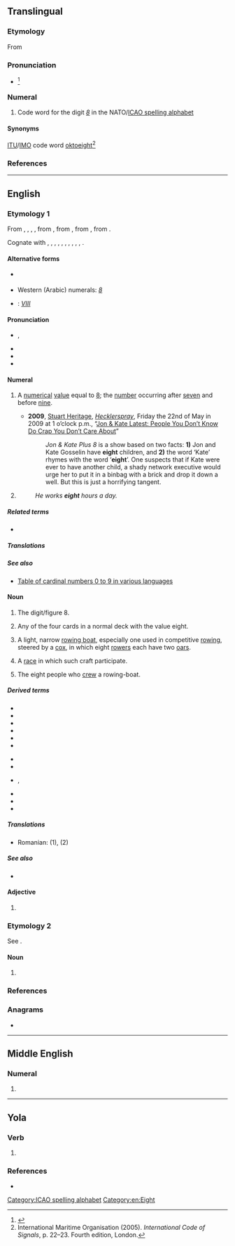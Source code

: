 ==Translingual==

===Etymology===
From {{der|mul|en|eight}}

===Pronunciation===
* {{IPA|mul|[ˈeit]}}<ref name=":3">{{Cite book|url=https://www.icao.int/Meetings/anconf12/Document%20Archive/AN10_V2_cons%5B1%5D.pdf|title=Annex 10 to the Convention on International Civil Aviation: Aeronautical Telecommunications; Volume II Communication Procedures including those with PANS status|page=§5.2.1.3, Figure 5–1|publisher=International Civil Aviation Organization|edition=6th|date=October 2001|access-date=23 January 2019|archive-url=https://web.archive.org/web/20190331002913/https://www.icao.int/Meetings/anconf12/Document%20Archive/AN10_V2_cons%5B1%5D.pdf|archive-date=31 March 2019|url-status=live}}</ref>

===Numeral===
{{head|mul|numeral}}

# Code word for the digit ''[[8]]'' in the NATO/[[ICAO spelling alphabet]]

====Synonyms====
[[ITU]]/[[IMO]] code word [[oktoeight]]<ref>International Maritime Organisation (2005). ''International Code of Signals'', p. 22–23. Fourth edition, London.</ref>

===References===
<references/>

[[Category:ICAO spelling alphabet]]

----

==English==
{{wikipedia}}
{{number box|en|8}}

===Etymology 1===
From {{inh|en|enm|eighte}}, {{m|enm|aught}}, {{m|enm|eahte}}, {{m|enm|ahte}}, from {{inh|en|ang|eahta}}, from {{inh|en|gmw-pro|*ahtō}}, from {{inh|en|gem-pro|*ahtōu}}, from {{inh|en|ine-pro|*oḱtṓw}}.

Cognate with {{cog|sco|aucht||eight}}, {{cog|fy|acht||eight}}, {{cog|nl|acht||eight}}, {{cog|nds|acht||eight}}, {{cog|de|acht||eight}}, {{cog|no|åtte||eight}}, {{cog|sv|åtta||eight}}, {{cog|is|átta||eight}}, {{cog|la|octo||eight}}, {{cog|grc|ὀκτώ}}, {{cog|ga|ocht||eight}}.

====Alternative forms====
* {{l|en|aught}} {{qualifier|Scotland|archaic, rare}}
* Western (Arabic) numerals: ''[[8]]''
* {{w|Roman numerals}}: ''[[VIII]]''

====Pronunciation====
* {{a|RP|GenAm}} {{enPR|āt}}, {{IPA|en|/eɪt/}}
* {{audio|en|en-us-eight.ogg|Audio (US)}}
* {{rhymes|en|eɪt|s=1}}
* {{homophones|en|ait|ate|eyot}}

====Numeral====
{{head|en|numeral}}

# {{cln|en|cardinal numbers}} A [[numerical]] [[value]] equal to [[8]]; the [[number]] occurring after [[seven]] and before [[nine]].
#* '''2009''', [http://www.hecklerspray.com/author/stuart-heritage Stuart Heritage], ''[http://www.hecklerspray.com/ Hecklerspray]'', Friday the 22nd of May in 2009 at 1 o’clock p.m., “[http://www.hecklerspray.com/jon-kate-latest-people-you-dont-know-do-crap-you-dont-care-about/200934378.php Jon & Kate Latest: People You Don’t Know Do Crap You Don’t Care About]”
#*: ''Jon & Kate Plus 8'' is a show based on two facts: '''1)''' Jon and Kate Gosselin have '''eight''' children, and '''2)''' the word ‘Kate’ rhymes with the word ‘'''eight'''’. One suspects that if Kate were ever to have another child, a shady network executive would urge her to put it in a binbag with a brick and drop it down a well. But this is just a horrifying tangent.
# {{n-g|Describing a [[group]] or [[set]] with eight [[element]]s.}}
#: ''He works '''eight''' hours a day.''

=====Related terms=====
* {{l|en|eighth}}

=====Translations=====
{{trans-top|cardinal number 8}}{{multitrans|data=
* Aari: {{tt|aiw|qaskén-tamars}}
* Abaza: {{tt|abq|агӏба|alt=агIба}}
* Abkhaz: {{tt|ab|ааба|sc=Cyrl}}
* Adyghe: {{tt|ady|и}}
* Afar: {{t-needed|aa}}
* Afrikaans: {{tt|af|ag}}, {{tt+|af|agt}}
* Ainu: {{tt|ain|ツ゜ペサン|tr=tupesan}}
* Aiton: {{t-needed|aio}}
* Aklanon: {{tt|akl|waeo}}
* Albanian: {{tt+|sq|tetë}}
* Alutiiq: {{tt|ems|inglulgen}}
* American Sign Language: [[Image:LSQ 8.jpg|30px]]
* Amharic: {{tt+|am|ስምንት}} (numeral: {{tt|am|፰}})
* Apache:
*: Western Apache: {{tt|apw|tsebīī}}
* Arabic: {{tt+|ar|ثَمَانِيَة}} (numeral: {{tt|ar|٨}})
*: Egyptian Arabic: {{tt|arz|تمانية|tr=tamāniyya|sc=Arab}}
*: Hijazi Arabic: {{t|acw|ثَمَنْية|f|tr=tamanya}}, {{t|acw|تمنية|tr=tamanya}}
* Aragonese: {{tt|an|ueito}}, {{tt|an|ueit}}
* Aramaic:
*: Classical Syriac: {{tt|syc|ܬܡܢܝܐ|m|tr=təmānyā}}, {{tt|syc|ܬܡܢܐ|f|tr=təmānē}}
*: Jewish Babylonian Aramaic: {{tt|arc|תְּמַנְיָא|m|tr=təmanyā|sc=Hebr}}, {{tt|arc|תְּמָנֵא|f|tr=təmānē|sc=Hebr}}
*: Western Neo-Aramaic: {{tt|amw|ܬܡܢܝܐ|m|tr=ṯmōnya}}, {{tt|amw|ܬܡܢ|f|tr=ṯmōn}}
*: Assyrian Neo-Aramaic: {{tt|aii|ܬܡܲܢܝܵܐ|tr=tmānya}}
* Archi: {{tt|aqc|мекье}}
* Armenian: {{tt+|hy|ութ}}
*: Old Armenian: {{tt|xcl|ութ}}
* Aromanian: {{tt|rup|optu}}
* Assamese: {{tt|as|আঠ}}
* Asturian: {{tt+|ast|ocho}}
* Atong (India): {{t|aot|chatgyk}}
* Avar: {{tt|av|микьго}}
* Aymara: {{tt|ay|kimsaqallqu}}
* Azerbaijani: {{tt+|az|səkkiz}}
* Bactrian: {{tt|xbc|αταο}}
* Balinese: {{tt|ban|kutus}}
* Banjarese: {{tt|bjn|dalapan}}
* Bashkir: {{tt|ba|һигеҙ}}
* Basque: {{tt+|eu|zortzi}}
* Bassa: {{tt|bsq|mɛ̀nɛ̌ìn-tã}}
* Belarusian: {{tt|be|во́сем}}, {{qualifier|collective}} {{tt|be|васьмёра}}
* Bengali: {{tt|bn|আট|sc=Beng}} (numeral: [[৮]])
* Bikol Central: {{tt+|bcl|walo}}
* Breton: {{tt+|br|eizh}}
* Brunei Malay: {{tt|kxd|lapan}}
* Budukh: {{tt|bdk|мийид}}
* Bulgarian: {{tt+|bg|о́сем}}
* Burmese: {{tt+|my|ရှစ်}} (numeral: {{tt+|my|၈}})
* Buryat: {{tt|bua|найман}}
* Catalan: {{tt+|ca|vuit}}
*: Valencian: {{tt+|ca|huit}}
* Cebuano: {{tt|ceb|walo}}
* Central Atlas Tamazight: {{tt|tzm|ⵜⴰⵎ|sc=Tfng}}
* Central Dusun: {{tt|dtp|walu}}
* Central Sierra Miwok: {{tt|csm|káw·inṭa-}}
* Chamicuro: {{tt|ccc|pusak}}
* Chamorro: {{t-needed|ch}}
* Chechen: {{tt|ce|бархӏ}}
* Cherokee: {{tt|chr|ᏧᏁᎳ}}
* Chichewa: {{tt|ny|sanu n'zitatu}}
* Chinese:
*: Cantonese: {{tt+|yue|八|tr=baat3}}
*: Dungan: {{tt|dng|ба}}
*: Gan: {{tt|gan|八|tr=pat}}
*: Hakka: {{tt|hak|八|tr=pat|sc=Hani}}
*: Jin: {{tt|cjy|八|tr=pu}}
*: Mandarin: {{tt+|cmn|八|tr=bā}} (numeral: {{tt+|cmn|捌}})
*: Min Bei: {{tt|mnp|八|tr=pai}}
*: Min Dong: {{tt|cdo|八|tr=paik}}, {{tt|cdo|八|tr=baig|sc=Hani}}
*: Min Nan: {{qualifier|Xiamen}} {{tt+|nan|八|tr=peh, poeh, pat|sc=Hani}}, {{qualifier|Teochew}} {{tt+|nan|八|tr=boih4|sc=Hani}}
*: Wu: {{tt|wuu|八|tr=paq}}
*: Xiang: {{tt|hsn|八|tr=pa}}
* Chinook Jargon: {{t|chn|stuxtkin}}
* Chukchi: {{tt|ckt|амӈырооткэн|tr=amṇyrootkėn}}
* Chuukese: {{tt|chk|wanu}}, {{tt|chk|wani-}}, {{tt|chk|wanichö}}, {{tt|chk|wanimön}}
* Chuvash: {{tt|cv|саккӑр|sc=Cyrl}}
* Classical Nahuatl: {{tt|nci|chicuēyi}}
* Cornish: {{tt|kw|eth}}
* Corsican: {{tt+|co|ottu}}
* Cree: {{tt|cr|ayinânew}}, {{tt|cr|ᐊᔨᓈᓀᐤ|sc=Cans}}
* Crimean Tatar: {{tt|crh|sekiz}}
* Czech: {{tt+|cs|osm}}
* Dalmatian: {{tt|dlm|uapto}}, {{tt|dlm|guapto}}, {{tt|dlm|uat}}
* Danish: {{tt+|da|otte}}
* Dena'ina: {{tt|tfn|łtaqul'i}}
* Dhivehi: {{tt|dv|އަށް}}
* Dolgan: {{t|dlg|агыс}}
* Drung: {{t|duu|hyvt}}
* Dutch: {{tt+|nl|acht}}
* Dzongkha: {{tt|dz|བརྒྱད}}
* Eastern Mari: {{tt|chm|кандаше}}
* Erzya: {{tt|myv|кавксо}}
* Esperanto: {{tt+|eo|ok}}
* Estonian: {{tt+|et|kaheksa}}
* Even: {{tt|eve|дяпкан}}
* Evenki: {{tt|evn|дяпкун}}
* Extremaduran: {{tt|ext|ochu}}
* Faroese: {{tt+|fo|átta}}
* Fijian: {{tt+|fj|walu}}
* Finnish: {{tt+|fi|kahdeksan}}
* French: {{tt+|fr|huit}}
* Friulian: {{tt|fur|vot}}
* Galician: {{tt+|gl|oito}}
* Garifuna: {{tt|cab|widü}}
* Ge'ez: {{tt|gez|ሰማንቱ|m|sc=Ethi}}, {{tt|gez|ሰማኒ|f|sc=Ethi}} (numeral: {{tt|gez|፰}})
* Georgian: {{tt+|ka|რვა}}
* German: {{tt+|de|acht}}
*: Alemannic German: {{tt|gsw|acht}}
* Gilaki: {{t|glk|هشت|tr=hašt}}
* Gilbertese: {{tt|gil|wanua}}
* Gothic: {{tt|got|𐌰𐌷𐍄𐌰𐌿|sc=Goth}}
* Greek: {{tt+|el|οκτώ}}, {{tt|el|η΄}} {{qualifier|numeral}}
*: Ancient: {{tt|grc|ὀκτώ}}, {{tt|grc|η΄}} {{qualifier|numeral}}
* Greenlandic: {{tt|kl|arfineq pingasut}}
* Guaraní: {{tt|gn|poapy}}
* Gujarati: {{tt+|gu|આઠ}} (numeral: [[૮]])
* Haitian Creole: {{tt|ht|uit}}
* Hausa: {{tt|ha|takwas|alt=takwàs}}
* Hawaiian: {{tt|haw|walu}}, {{tt|haw|ʻewalu}}
* Hebrew: {{tt+|he|שְׁמוֹנֶה|tr=shmóne|f}} {{qualifier|used in counting}}, {{tt+|he|שְׁמוֹנָה|tr=shmoná|m}}
* Higaonon: {{t|mba|walo}}
* Hiligaynon: {{tt|hil|walo}}
* Hindi: {{tt+|hi|आठ}} (numeral: {{tt+|hi|८}}), {{tt+|hi|अष्ट}}, {{tt+|hi|अठ}}
* Hlai: {{t|lic|ghou}}
* Hopi: {{tt|hop|nanal}}
* Hungarian: {{tt+|hu|nyolc}}
* Hunsrik: {{tt|hrx|acht}}
* Icelandic: {{tt+|is|átta}}
* Ido: {{tt+|io|ok}}
* Igbo: {{t-needed|ig}}
* Ilocano: {{tt|ilo|walo}}
* Indonesian: {{tt+|id|delapan}}
* Interlingua: {{tt+|ia|octo}}
* Iranun: {{t-needed|ill}}
* Irish: {{tt+|ga|ocht}}
* Isnag: {{t|isd|walo}}
* Istriot: {{t|ist|uoto}}, {{tt|ist|uotto}}
* Italian: {{tt+|it|otto}}
* Japanese: {{tt+|ja|八|tr=はち, hachi}}, {{tt+|ja|八つ|tr=やっつ, やつ, yattsu, yatsu}}, {{tt+|ja|８|tr=はち, hachi}}
* Jarai: {{tt|jra|sơpăn}}
* Javanese: {{tt+|jv|ꦮꦺꦴꦭꦸ}}
* Jeju: {{tt|jje|ᄋᆢᄃᆞᆸ|tr=yawdawp}}
* Jurchen: {{tt|juc|jhakun}}
* Kabardian: {{tt|kbd|и}}
* Kalmyk: {{tt|xal|нәәмн}}
* Kannada: {{tt+|kn|ಎಂಟು}} (numeral: {{tt+|kn|೮}})
* Kapampangan: {{tt|pam|walu}}
* Karachay-Balkar: {{tt|krc|сегиз|tr=segiz|sc=Cyrl}}
* Karelian: {{tt|krl|kaheksa}}
* Kashubian: {{tt|csb|òsmë}}
* Kaurna: {{tt|zku|ngarla}}
* Kazakh: {{tt+|kk|сегіз}}
* Khamti: {{t-needed|kht}}
* Khmer: {{tt+|km|ប្រាំបី|tr=pram bei}} (numeral: {{l|km|៨}})
* Khoekhoe: {{tt|naq|ǁkhaisa}}
* Komi-Zyrian: {{tt|kpv|кӧкямыс}}
* Korean: {{tt+|ko|여덟}}, {{tt+|ko|팔(八)}}
* Kurdish:
*: Central Kurdish: {{tt+|ckb|ھەشت}}
*: Northern Kurdish: {{tt+|kmr|heşt}}
* Kyrgyz: {{tt+|ky|сегиз}}
* Ladin: {{tt|lld|ot}}
* Lak: {{tt|lbe|мяйва}}
* Lakota: {{tt|lkt|šaglóǧaŋ}}
* Lao: {{tt|lo|ແປດ}} (numeral: {{l|lo|໘}})
* Latgalian: {{tt|ltg|ostoni|m}}, {{tt|ltg|ostonis|f}}
* Latin: {{tt+|la|octo}}
* Latvian: {{tt+|lv|astoņi|m}}, {{tt|lv|astoņas|f}}
* Lezgi: {{tt|lez|муьжуьд}}
* Ligurian: {{tt|lij|éutto}}
* Lithuanian: {{tt+|lt|aštuoni|m}}, {{tt|lt|aštuonios|f}}
* Livonian: {{tt|liv|kōdõks}}
* Lombard: {{tt|lmo|vòt}}
* Louisiana Creole French: {{t|lou|wit}}
* Low German:
*: German Low German: {{tt+|nds-de|acht}}
* Luxembourgish: {{tt+|lb|aacht}}
* Lü: {{tt|khb|ᦶᦔᧆᧈ}} (numeral: [[᧘]])
* Macedonian: {{tt+|mk|о́сум}}
* Madurese: {{tt|mad|balluʔ}}
{{trans-mid}}
* Maguindanao: {{tt|mdh|walu}}
* Malagasy: {{tt+|mg|valo}}
* Malay:
*: Jawi: {{tt|ms|لاڤن|sc=Arab}}, {{tt|ms|دلاڤن|sc=Arab}}, {{tt|ms|سلاڤن|sc=Arab}}, {{tt|ms|استا|sc=Arab}}
*: Rumi: {{tt+|ms|lapan}}, {{tt|ms|delapan}}, {{tt|ms|selapan}}, {{tt|ms|asta}}
* Malayalam: {{tt|ml|എട്ടു|sc=Mlym}}, {{tt+|ml|എട്ട്|sc=Mlym}} (numeral: [[൮]])
* Maltese: {{tt+|mt|tmienja}}
* Manchu: {{tt|mnc|ᠵᠠᡴᡡᠨ}}
* Mangarevan: {{tt|mrv|varu}}
* Mansaka: {{tt|msk|waro}}
* Mansi: {{tt|mns|нёллов}}
* Manx: {{tt|gv|hoght}}
* Maori: {{tt+|mi|waru}}
* Maranao: {{tt|mrw|walo}}
* Marathi: {{tt|mr|आठ}}
* Maricopa: {{tt|mrc|supxuk}}
* Marshallese: {{tt|mh|ralitōk}}
* Mazanderani: {{tt|mzn|هشت|tr=hašt}}
* Middle English: {{t|enm|eighte}}
* Minangkabau: {{tt|min|salapan}}
* Mingrelian: {{tt|xmf|რუო}}
* Mirandese: {{tt|mwl|uito}}
* Moksha: {{tt|mdf|кафкса}}
* Mongolian: {{tt+|mn|найм}}, {{tt|mn|ᠨᠠᠢᠮᠠᠨ}} (numeral: [[᠘]])
* Montagnais: {{qualifier|Sheshatshiu Innu}} {{tt|moe|nishuaush}}, {{qualifier|Mushuau Innu}} {{tt|moe|nianeu}}
* Munsee: {{tt|umu|xáash}}
* Muong: {{tt|mtq|thảm}}
* Mòcheno: {{tt|mhn|òcht}}
* Nahuatl: {{tt|nah|chicuei}}
* Nanai: {{tt|gld|дякпун}}
* Nauruan: {{tt|na|aoju}}
* Navajo: {{tt|nv|tseebíí}}
* Negidal: {{tt|neg|ӡапкун}}
* Nepali: {{tt+|ne|आठ}}
* Niuean: {{tt|niu|valu}}
* Nivkh: {{t|niv|минр̌}}
* North Frisian:
*: Föhr-Amrum and Sylt: {{tt|frr|aacht}}
*: Helgoland: {{tt|frr|ach}}
*: Mooring: {{tt|frr|oocht}}
* Northern Thai: {{tt|nod|ᨸᩯ᩠ᨯ}}
* Norwegian:
*: Bokmål: {{tt+|nb|åtte}}
*: Nynorsk: {{tt+|nn|åtte}}
* O'odham: {{tt|ood|gigik}}
* Occitan: {{tt+|oc|uèch}}, {{tt+|oc|uèit}}, {{tt+|oc|uòch}}
* Ojibwe: {{tt|oj|nishwaaswi}}
* Old Church Slavonic:
*: Cyrillic: {{tt|cu|осмь|sc=Cyrs}}
* Old English: {{tt|ang|eahta}}, {{tt|ang|æhta}} {{qualifier|Anglian}}, {{tt|ang|ehta}} {{qualifier|West Saxon}}
* Old Frisian: {{tt|ofs|achta}}
* Old Javanese: {{tt|kaw|wolu}}
* Old Prussian: {{tt|prg|astōnei}}
* Oriya: {{tt|or|ଆଠ}} (numeral: {{tt|or|୮}})
* Orok: {{tt|oaa|ӡапку}}<ref>''Чипāлиннēсал декларāсиjачи нари доролбони/Universal Declaration of Human Rights in Orok language'' http://www.simdp.com/uploads/files/FINAL_Declaration_Uilt_v4_RE_2.pdf</ref>
* Oromo: {{tt|om|saddeet}}
* Ossetian: {{tt|os|аст}}
* Ottoman Turkish: {{tt|ota|سكز|tr=sekiz}}
* Pali: {{t-needed|pi}}
* Pashto: {{tt+|ps|اته|tr=atë}}
* Pennsylvania German: {{tt|pdc|achde}}, {{tt|pdc|acht}}
* Persian: {{tt+|fa|هشت|tr=hašt}} (numeral: {{tt|fa|۸}})
* Phake: {{t-needed|phk}}
* Piedmontese: {{tt|pms|eut}}
* Polish: {{tt+|pl|osiem}}, {{qualifier|collective}} {{tt+|pl|ośmioro}}
* Portuguese: {{tt+|pt|oito}}
* Punjabi: {{tt+|pa|ਅੱਠ|sc=Guru}} (numeral: {{tt|pa|੮}})
* Quechua: {{tt|qu|pusaq}}, {{tt|qu|pusag}}
* Rarotongan: {{tt|rar|varu}}
* Rohingya: {{t|rhg|añctho}}, {{t|rhg|añcto}}
* Romagnol: {{t-needed|rgn}}
* Romani: {{tt|rom|oxto}}
*: Kalo Finnish Romani: {{tt|rmf|oȟta}}
* Romanian: {{tt+|ro|opt}}
* Romansch: {{tt|rm|otg}}, {{tt|rm|ot}}, {{tt|rm|och}}
* Russian: {{tt+|ru|во́семь}}, {{qualifier|collective}} {{tt+|ru|во́сьмеро}}
* Rusyn: {{tt|rue|ву́сям}}
* S'gaw Karen: {{tt|ksw|ဃိး}}
* Saho: {{t-needed|ssy}}
* Sami:
*: Inari: {{tt|smn|käävci}}
*: Northern: {{tt|se|gávcci}}
*: Skolt: {{tt|sms|kä´hcc}}
*: Southern: {{tt|sma|gaektsie}}
* Samoan: {{tt+|sm|valu}}
* Sanskrit: {{tt+|sa|अष्टन्}}, {{tt+|sa|अष्ट}}
* Santali: {{tt|sat|ᱤᱨᱟᱹᱞ}}
* Sardinian: {{tt|sc|òto}}, {{tt|sc|òtu}}
* Saterland Frisian: {{tt|stq|oachte}}
* Scots: {{tt|sco|aicht}}
* Scottish Gaelic: {{tt|gd|ochd|m}}, {{qualifier|of persons:}} {{tt|gd|ochdnar|m}}
* Serbo-Croatian:
*: Cyrillic: {{tt|sh|о̏сам|sc=Cyrl}}
*: Roman: {{tt|sh|ȍsam|sc=Latn}}
* Shan: {{tt+|shn|ပႅတ်ႇ}} (numeral: {{tt|shn|႘}})
* Sherpa: {{t|xsr|བརྒྱད}}
* Sichuan Yi: {{tt|ii|ꉆ}}
* Sicilian: {{tt+|scn|ottu}}
* Sikkimese: {{tt|sip|གྱེ}}
* Silesian: {{tt|szl|uoźym}}
* Sindhi: {{tt+|sd|اٺ|tr=āṭha|alt=اَٺَ|sc=sd-Arab}}
* Sinhalese: {{tt+|si|අට|sc=Sinh}}
* Slovak: {{tt+|sk|osem}}
* Slovene: {{tt+|sl|ósem}}
* Solon: {{tt|tuw-sol|dʒapkʊn}}
* Somali: {{tt|so|siddeed}}
* Sorbian:
*: Lower Sorbian: {{tt|dsb|wósym}}
*: Upper Sorbian: {{tt|hsb|wósom}}, {{tt|hsb|wosom}}
* Southern Ohlone: {{tt|css|taittimin}}
* Southern Thai: {{t-needed|sou}}
* Spanish: {{tt+|es|ocho}}
* Sranan Tongo: {{tt|srn|ayti}}
* Sundanese: {{tt+|su|dalapan}}
* Swahili: {{tt+|sw|nane}}
* Swedish: {{tt+|sv|åtta}}
* Sylheti: {{t|syl|ꠀꠑ}}
* Tabasaran: {{tt|tab|миржуб}}
* Tagalog: {{tt+|tl|walo}}
* Tahitian: {{tt|ty|va'u}}
* Tai Dam: {{tt|blt|ꪵꪜꪒ}}
* Tai Nüa: {{t-needed|tdd}}
* Tajik: {{tt+|tg|ҳашт}}
* Tamil: {{tt+|ta|எட்டு}} (numeral: {{tt|ta|௮}})
* Taos: {{tt|twf|xwíli}}
* Tashelhit: {{tt|shi|tam|m|f}}
* Tatar: {{tt+|tt|сигез|sc=Cyrl}}
* Tausug: {{tt|tsg|walu}}
* Telugu: {{tt+|te|ఎనిమిది}} (numeral: {{tt+|te|౮}})
* Tetum: {{tt|tet|ualu}}
* Thai: {{tt+|th|แปด}} (numeral: {{tt+|th|๘}})
* Tibetan: {{tt|bo|བརྒྱད|sc=Tibt}} (numeral: {{tt|bo|༨}})
* Tigre: {{tt|tig|ሰማን|sc=Ethi}} (numeral: {{tt|tig|፰}})
* Tigrinya: {{tt+|ti|ሸሞንተ|sc=Ethi}} (numeral: {{tt|ti|፰}})
* Tlingit: {{tt|tli|nas’gadooshú}}
* Tocharian A: {{tt|xto|okät}}
* Tocharian B: {{tt|txb|okt}}
* Tok Pisin: {{tt|tpi|etpela}}
* Tongan: {{tt|to|valu}}
* Turkish: {{tt+|tr|sekiz}}
* Turkmen: {{tt+|tk|sekiz}}
* Tuvaluan: {{tt|tvl|valu}}
* Tz'utujil: {{tt|tzj|bilaje}}
* Udi: {{tt|udi|мугъ}}
* Udihe: {{tt|ude|ʒакпу}}
* Udmurt: {{tt|udm|тямыс}}
* Ukrainian: {{tt+|uk|ві́сім}}, {{qualifier|collective numeral}} {{tt|uk|во́сьмеро}}
* Unami: {{tt|unm|xash}}
* Urdu: {{tt+|ur|آٹھ|tr=āṭh}}
* Uyghur: {{tt+|ug|سەككىز|sc=ug-Arab}}
* Uzbek: {{tt+|uz|sakkiz}}
* Venetian: {{tt|vec|oto}}
* Veps: {{tt|vep|kahesa}}
* Vietnamese: {{tt+|vi|tám}}
* Vilamovian: {{tt|wym|aocht}}
* Volapük: {{tt+|vo|jöl}}
* Votic: {{tt|vot|kahõsaa}} / {{tt|vot|кахысаа}}
* Võro: {{tt|vro|katõssa}}
* Wakhi: {{tt|wbl|at}}
* Walloon: {{tt+|wa|ût}}
* Waray-Waray: {{tt|war|walo}}
* Welsh: {{tt+|cy|wyth}}
* West Frisian: {{tt+|fy|acht}}
* Western Bukidnon Manobo: {{tt|mbb|walu}}
* White Hmong: {{tt|mww|yim}}
* Winnebago: {{tt|win|haruwąk}}
* Wolof: {{tt|wo|juróom ñett}}
* Xhosa: {{tt|xh|sibhozo}}
* Yagnobi: {{tt|yai|ашт}}
* Yakan: {{tt|yka|walu'}}
* Yakut: {{tt|sah|аҕыс|sc=Cyrl}}
* Yao: {{tt|yao|msano na tatu}}
* Yiddish: {{tt|yi|אַכט|sc=Hebr}}
* Yup'ik: {{tt|esu|pingayunlegen}}
* Zazaki: {{tt+|zza|heşt}}
* Zhuang: {{tt|za|bet}}
* Zulu: {{tt+|zu|isishiyagalombili}}
* Zuni: {{tt|zun|ha'elekk'ya}}
}}
{{trans-bottom}}

{{trans-top|set or group with eight components}}{{multitrans|data=
* Catalan: {{tt+|ca|vuitena|f}}
*: Valencian: {{tt+|ca|huitena|f}}
* Lithuanian: {{tt+|lt|aštuoneri|m}}, {{tt|lt|aštuonerios|f}}
{{trans-mid}}
* Macedonian: {{tt|mk|осморка|f}}
* Russian: {{tt+|ru|восьмёрка|f}}
* Scottish Gaelic: {{tt|gd|ochd|m|alt=a h-ochd}}, {{qualifier|of persons:}} {{tt|gd|ochdnar|m}}
}}
{{trans-bottom}}

=====See also=====
* [[Appendix:Cardinal_numbers_0_to_9|Table of cardinal numbers 0 to 9 in various languages]]

====Noun====
{{en-noun}}

# The digit/figure 8.
# {{lb|en|playing cards}} Any of the four cards in a normal deck with the value eight.
# {{lb|en|nautical}} A light, narrow [[rowing boat]], especially one used in competitive [[rowing]], steered by a [[cox]], in which eight [[rower]]s each have two [[oar]]s.
# {{lb|en|rowing|especially in plural}} A [[race]] in which such craft participate.
# {{lb|en|rowing}} The eight people who [[crew]] a rowing-boat.

=====Derived terms=====
{{der-top}}
* {{l|en|eight ball}}
* {{l|en|eight-bar blues}}
* {{l|en|eight-day clock}}
* {{l|en|eight-jewel}}
* {{l|en|eight-precious}}
* {{l|en|eight-treasure}}
{{der-mid}}
* {{l|en|eighty}}
* {{l|en|figure eight}}
* {{l|en|figure of eight}}, {{l|en|figure-of-eight}}
* {{l|en|number eight}}
* {{l|en|piece of eight}}
* {{l|en|straight-eight}}
{{der-bottom}}

=====Translations=====
{{trans-top|The digit/figure 8}}{{multitrans|data=
* Arabic: {{tt+|ar|ثَمَانِيَةٌ|f}}
* Basque: {{tt+|eu|zortzi}}
* Belarusian: {{tt|be|васьмёрка|f|sc=Cyrl}}
* Bulgarian: {{tt|bg|осмица|f}}
* Catalan: {{tt+|ca|vuit|m}}
*: Valencian: {{tt+|ca|huit|m}}
* Danish: {{tt|da|ottetal|n}}
* Dutch: {{tt+|nl|acht|f}}
* Finnish: {{tt+|fi|kahdeksikko}}, {{tt+|fi|kasi}}
* French: {{tt+|fr|huit|m}}
* German: {{tt+|de|Acht|f}}
* Hindi: {{tt+|hi|अष्ट|m}}, {{tt+|hi|आठ|m}}
* Hungarian: {{tt+|hu|nyolcas}}
* Latvian: {{tt|lv|astoņnieks|m}}, {{tt|lv|astotnieks|m}}
{{trans-mid}}
* Lithuanian: {{tt+|lt|aštuonetas|m}}
* Luxembourgish: {{tt+|lb|Aacht|f}}
* Macedonian: {{tt|mk|осмица|f}}, {{tt|mk|осумка|f}}
* Old English: {{tt|ang|eahta}}
* Pennsylvania German: {{tt|pdc|achde}}, {{tt|pdc|acht}}
* Polish: {{tt+|pl|ósemka|f}} (1,2)
* Portuguese: {{tt+|pt|oito|m}}
* Russian: {{tt+|ru|восьмёрка|f}}
* Sanskrit: {{tt+|sa|अष्ट}}
* Swedish: {{tt+|sv|åtta|c}}
* Ukrainian: {{tt+|uk|ві́сімка|f}} {{qualifier|rare}}
}}
{{trans-bottom}}

{{trans-top|Playing card with value 8}}{{multitrans|data=
* Bulgarian: {{tt|bg|осмица|f}}
* Catalan: {{tt+|ca|vuit|m}}
*: Valencian: {{tt+|ca|huit|m}}
* Danish: {{tt+|da|otter|c}}
* Dutch: {{tt+|nl|acht|f}}
* Finnish: {{tt+|fi|kahdeksikko}}, {{tt+|fi|kasi}}
* French: {{tt+|fr|huit|m}}
* German: {{tt+|de|Acht|f}}
{{trans-mid}}
* Latvian: {{tt|lv|astoņnieks|m}}, {{tt|lv|astotnieks|m}}
* Luxembourgish: {{tt+|lb|Aacht|f}}
* Macedonian: {{tt|mk|осмица|f}}, {{tt|mk|осумка|f}}
* Polish: {{tt+|pl|ósemka|f}} (1,2)
* Portuguese: {{tt+|pt|oito|m}}
* Russian: {{tt+|ru|восьмёрка|f}}
* Swedish: {{tt+|sv|åtta|c}}
* Ukrainian: {{tt+|uk|ві́сімка|f}}
}}
{{trans-bottom}}

{{checktrans-top}}
* Romanian: {{t-check|ro|optar|m}} (1), {{t+check|ro|opt|m}} (2)
{{trans-mid}}
{{trans-bottom}}

=====See also=====
* {{l|en|section 8}}
{{table:playing cards/en}}

====Adjective====
{{en-adjective|-}}

# {{obsolete spelling of|en|eighth}}

===Etymology 2===
See {{m|en|ait}}.

====Noun====
{{en-noun}}

# {{alternative spelling of|en|ait}} {{q|island in a river}}

{{Webster 1913}}

===References===
<references/>

===Anagrams===
* {{anagrams|en|a=eghit|Tighe}}

[[Category:en:Eight]]

----

==Middle English==

===Numeral===
{{head|enm|numeral}}

# {{alt form|enm|eighte}}

----

==Yola==

===Verb===
{{head|yol|verb}}

# {{alt form|yol|at||eat}}

===References===
* {{R:Poole 1867|page=38}}